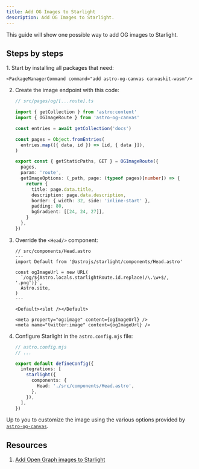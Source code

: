 ```yaml
---
title: Add OG Images to Starlight
description: Add OG Images to Starlight.
---
```



This guide will show one possible way to add OG images to Starlight.

## Steps by steps

<Steps>
1.  Start by installing all packages that need:
    
    <PackageManagerCommand command="add astro-og-canvas canvaskit-wasm"/>

2.  Create the image endpoint with this code:

    ```ts
    // src/pages/og/[...route].ts

    import { getCollection } from 'astro:content'
    import { OGImageRoute } from 'astro-og-canvas'

    const entries = await getCollection('docs')

    const pages = Object.fromEntries(
      entries.map(({ data, id }) => [id, { data }]),
    )

    export const { getStaticPaths, GET } = OGImageRoute({
      pages,
      param: 'route',
      getImageOptions: (_path, page: (typeof pages)[number]) => {
        return {
          title: page.data.title,
          description: page.data.description,
          border: { width: 32, side: 'inline-start' },
          padding: 80,
          bgGradient: [[24, 24, 27]],
        }
      },
    })
    ```

3.  Override the `<Head/>` component:

    ```astro
    // src/components/Head.astro
    ---
    import Default from '@astrojs/starlight/components/Head.astro'

    const ogImageUrl = new URL(
      `/og/${Astro.locals.starlightRoute.id.replace(/\.\w+$/, '.png')}`,
      Astro.site,
    )
    ---

    <Default><slot /></Default>

    <meta property="og:image" content={ogImageUrl} />
    <meta name="twitter:image" content={ogImageUrl} />
    ```

4.  Configure Starlight in the `astro.config.mjs` file:

    ```ts ins={8}
    // astro.config.mjs
    // ...

    export default defineConfig({
      integrations: [
        starlight({
          components: {
            Head: './src/components/Head.astro',
          },
        }),
      ],
    })
    ```

</Steps>

Up to you to customize the image using the various options provided by [`astro-og-canvas`](https://github.com/delucis/astro-og-canvas/tree/latest/packages/astro-og-canvas#image-options).

## Resources

1. [Add Open Graph images to Starlight](https://hideoo.dev/notes/starlight-og-images)
